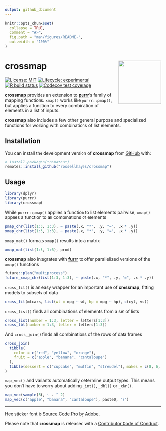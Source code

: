 ```yaml
---
output: github_document
---
```


<!-- README.md is generated from README.Rmd. Please edit that file -->

```r
knitr::opts_chunk$set(
  collapse = TRUE,
  comment = "#>",
  fig.path = "man/figures/README-",
  out.width = "100%"
)
```

# crossmap <img src="man/figures/logo.png?raw=TRUE" align="right" height="138" />

<!-- badges: start -->
[![License: MIT](https://img.shields.io/badge/license-MIT-blueviolet.svg)](https://opensource.org/licenses/MIT)
[![Lifecycle: experimental](https://img.shields.io/badge/lifecycle-experimental-orange.svg)](https://www.tidyverse.org/lifecycle/#experimental)
[![R build status](https://github.com/rossellhayes/crossmap/workflows/R-CMD-check/badge.svg)](https://github.com/rossellhayes/crossmap/actions)
[![Codecov test coverage](https://codecov.io/gh/rossellhayes/crossmap/branch/master/graph/badge.svg)](https://codecov.io/gh/rossellhayes/crossmap?branch=master)
<!-- badges: end -->

**crossmap** provides an extension to [**purrr**](https://github.com/tidyverse/purrr)'s family of mapping functions.
`xmap()` works like `purrr::pmap()`, but applies a function to every combination of elements in a list of inputs.

**crossmap** also includes a few other general purpose and specialized  functions for working with combinations of list elements.

## Installation

You can install the development version of **crossmap** from [GitHub](https://github.com/rossellhayes/fauxnaif) with:

```r
# install.packages("remotes")
remotes::install_github("rossellhayes/crossmap")
```

## Usage

```r
library(dplyr)
library(purrr)
library(crossmap)
```

While `purrr::pmap()` applies a function to list elements pairwise, `xmap()` applies a function to all combinations of elements

```r
pmap_chr(list(1:3, 1:3), ~ paste(.x, "*", .y, "=", .x * .y))
xmap_chr(list(1:3, 1:3), ~ paste(.x, "*", .y, "=", .x * .y))
```

`xmap_mat()` formats `xmap()` results into a matrix

```r
xmap_mat(list(1:3, 1:6), prod)
```

**crossmap** also integrates with [**furrr**](https://github.com/DavisVaughan/furrr) to offer parallelized versions of the `xmap()` functions

```r
future::plan("multiprocess")
future_xmap_chr(list(1:3, 1:3), ~ paste(.x, "*", .y, "=", .x * .y))
```

`cross_fit()` is an easy wrapper for an important use of **crossmap**, fitting models to subsets of data

```r
cross_fit(mtcars, list(wt = mpg ~ wt, hp = mpg ~ hp), c(cyl, vs))
```

`cross_list()` finds all combinations of elements from a set of lists

```r
cross_list(number = 1:3, letter = letters[1:3])
cross_tbl(number = 1:3, letter = letters[1:3])
```

And `cross_join()` finds all combinations of the rows of data frames

```r
cross_join(
  tibble(
    color = c("red", "yellow", "orange"),
    fruit = c("apple", "banana", "cantaloupe")
  ),
  tibble(dessert = c("cupcake", "muffin", "streudel"), makes = c(8, 6, 1))
)
```

`map_vec()` and variants automatically determine output types.
This means you don't have to worry about adding `_int()`, `_dbl()` or `_chr()`.

```r
map_vec(sample(5), ~ . ^ 2)
map_vec(c("apple", "banana", "cantaloupe"), paste0, "s")
```

---

Hex sticker font is [Source Code Pro](https://github.com/adobe-fonts/source-code-pro) by [Adobe](https://adobe.com).

Please note that **crossmap** is released with a [Contributor Code of Conduct](https://www.contributor-covenant.org/version/2/0/code_of_conduct/).
